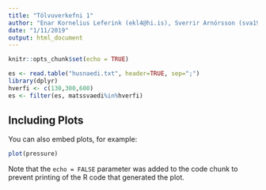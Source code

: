 ```yaml
---
title: "Tölvuverkefni 1"
author: "Enar Kornelius Leferink (ekl4@hi.is), Sverrir Arnórsson (sva19@hi.is)"
date: "1/11/2019"
output: html_document
---
```


```r
knitr::opts_chunk$set(echo = TRUE)
```



```r
es <- read.table("husnaedi.txt", header=TRUE, sep=";")
library(dplyr)
hverfi <- c(130,300,600)
es <- filter(es, matssvaedi%in%hverfi)
```

## Including Plots

You can also embed plots, for example:

```r
plot(pressure)
```

Note that the `echo = FALSE` parameter was added to the code chunk to prevent printing of the R code that generated the plot.
